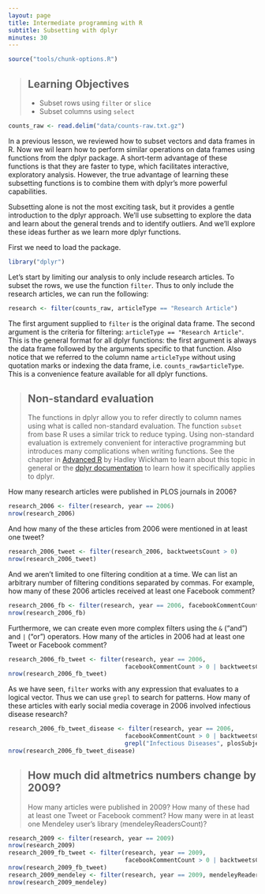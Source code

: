 ```yaml
---
layout: page
title: Intermediate programming with R
subtitle: Subsetting with dplyr
minutes: 30
---
```


```r
source("tools/chunk-options.R")
```

> ## Learning Objectives {.objectives}
>
> *  Subset rows using `filter` or `slice`
> *  Subset columns using `select`

```r
counts_raw <- read.delim("data/counts-raw.txt.gz")
```

In a previous lesson, we reviewed how to subset vectors and data frames in R.
Now we wil learn how to perform similar operations on data frames using functions from the dplyr package.
A short-term advantage of these functions is that they are faster to type, which facilitates interactive, exploratory analysis.
However, the true advantage of learning these subsetting functions is to combine them with dplyr's more powerful capabilities.

Subsetting alone is not the most exciting task, but it provides a gentle introduction to the dplyr approach.
We'll use subsetting to explore the data and learn about the general trends and to identify outliers.
And we'll explore these ideas further as we learn more dplyr functions.

First we need to load the package.

```r
library("dplyr")
```

Let's start by limiting our analysis to only include research articles.
To subset the rows, we use the function `filter`.
Thus to only include the research articles, we can run the following:

```r
research <- filter(counts_raw, articleType == "Research Article")
```

The first argument supplied to `filter` is the original data frame.
The second argument is the criteria for filtering: `articleType == "Research Article"`.
This is the general format for all dplyr functions: the first argument is always the data frame followed by the arguments specific to that function.
Also notice that we referred to the column name `articleType` without using quotation marks or indexing the data frame, i.e. `counts_raw$articleType`.
This is a convenience feature available for all dplyr functions.

> ## Non-standard evaluation {.callout}
> The functions in dplyr allow you to refer directly to column names using what is called non-standard evaluation.
> The function `subset` from base R uses a similar trick to reduce typing.
> Using non-standard evaluation is extremely convenient for interactive programming but introduces many complications when writing functions.
> See the chapter in [Advanced R](http://adv-r.had.co.nz/Computing-on-the-language.html) by Hadley Wickham to learn about this topic in general
> or the [dplyr documentation](https://cran.r-project.org/web/packages/dplyr/vignettes/nse.html) to learn how it specifically applies to dplyr.

How many research articles were published in PLOS journals in 2006?

```r
research_2006 <- filter(research, year == 2006)
nrow(research_2006)
```

And how many of the these articles from 2006 were mentioned in at least one tweet?

```r
research_2006_tweet <- filter(research_2006, backtweetsCount > 0)
nrow(research_2006_tweet)
```

And we aren't limited to one filtering condition at a time.
We can list an arbitrary number of filtering conditions separated by commas.
For example, how many of these 2006 articles received at least one Facebook comment?

```r
research_2006_fb <- filter(research, year == 2006, facebookCommentCount > 0)
nrow(research_2006_fb)
```

Furthermore, we can create even more complex filters using the `&` ("and") and `|` ("or") operators. How many of the articles in 2006 had at least one Tweet or Facebook comment?

```r
research_2006_fb_tweet <- filter(research, year == 2006,
                                 facebookCommentCount > 0 | backtweetsCount > 0)
nrow(research_2006_fb_tweet)
```

As we have seen, `filter` works with any expression that evaluates to a logical vector.
Thus we can use `grepl` to search for patterns.
How many of these articles with early social media coverage in 2006 involved infectious disease research?

```r
research_2006_fb_tweet_disease <- filter(research, year == 2006,
                                 facebookCommentCount > 0 | backtweetsCount > 0,
                                 grepl("Infectious Diseases", plosSubjectTags))
nrow(research_2006_fb_tweet_disease)
```


> ## How much did altmetrics numbers change by 2009? {.challenge}
>
> How many articles were published in 2009?
> How many of these had at least one Tweet or Facebook comment?
> How many were in at least one Mendeley user's library (mendeleyReadersCount)?

```r
research_2009 <- filter(research, year == 2009)
nrow(research_2009)
research_2009_fb_tweet <- filter(research, year == 2009,
                                 facebookCommentCount > 0 | backtweetsCount > 0)
nrow(research_2009_fb_tweet)
research_2009_mendeley <- filter(research, year == 2009, mendeleyReadersCount > 0)
nrow(research_2009_mendeley)
```

